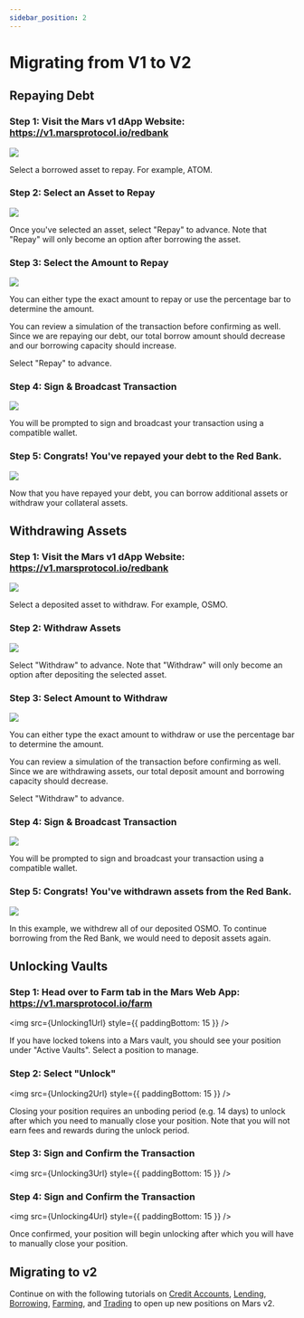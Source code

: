 ```yaml
---
sidebar_position: 2
---
```





# Migrating from V1 to V2

## Repaying Debt

### Step 1: Visit the Mars v1 dApp Website: https://v1.marsprotocol.io/redbank

<img src={ManagingPositionsStep1Url} />

Select a borrowed asset to repay. For example, ATOM.

### Step 2: Select an Asset to Repay

<img src={ManagingPositionsStep2Url} />

Once you've selected an asset, select "Repay" to advance. Note that "Repay" will only become an option after borrowing the asset.

### Step 3: Select the Amount to Repay

<img src={ManagingPositionsStep3Url} />

You can either type the exact amount to repay or use the percentage bar to determine the amount. 

You can review a simulation of the transaction before confirming as well. Since we are repaying our debt, our total borrow amount should decrease and our borrowing capacity should increase. 

Select "Repay" to advance.

### Step 4: Sign & Broadcast Transaction

<img src={ManagingPositionsStep4Url} />

You will be prompted to sign and broadcast your transaction using a compatible wallet. 

### Step 5: Congrats! You've repayed your debt to the Red Bank.

<img src={ManagingPositionsStep5Url} />

Now that you have repayed your debt, you can borrow additional assets or withdraw your collateral assets. 

## Withdrawing Assets

### Step 1: Visit the Mars v1 dApp Website: https://v1.marsprotocol.io/redbank

<img src={ManagingPositionsStep6Url} />

Select a deposited asset to withdraw. For example, OSMO.

### Step 2: Withdraw Assets

<img src={ManagingPositionsStep7Url} />

Select "Withdraw" to advance. Note that "Withdraw" will only become an option after depositing the selected asset.

### Step 3: Select Amount to Withdraw

<img src={ManagingPositionsStep8Url} />

You can either type the exact amount to withdraw or use the percentage bar to determine the amount. 

You can review a simulation of the transaction before confirming as well. Since we are withdrawing assets, our total deposit amount and borrowing capacity should decrease. 

Select "Withdraw" to advance.

### Step 4: Sign & Broadcast Transaction

<img src={ManagingPositionsStep9Url} />

You will be prompted to sign and broadcast your transaction using a compatible wallet. 

### Step 5: Congrats! You've withdrawn assets from the Red Bank.

<img src={ManagingPositionsStep10Url} />

In this example, we withdrew all of our deposited OSMO. To continue borrowing from the Red Bank, we would need to deposit assets again. 

## Unlocking Vaults

### Step 1: Head over to Farm tab in the Mars Web App: https://v1.marsprotocol.io/farm

<img src={Unlocking1Url} style={{ paddingBottom: 15 }} />

If you have locked tokens into a Mars vault, you should see your position under "Active Vaults". Select a position to manage. 

### Step 2: Select "Unlock"

<img src={Unlocking2Url} style={{ paddingBottom: 15 }} />

Closing your position requires an unboding period (e.g. 14 days) to unlock after which you need to manually close your position. Note that you will not earn fees and rewards during the unlock period. 

### Step 3: Sign and Confirm the Transaction

<img src={Unlocking3Url} style={{ paddingBottom: 15 }} />

### Step 4: Sign and Confirm the Transaction

<img src={Unlocking4Url} style={{ paddingBottom: 15 }} />

Once confirmed, your position will begin unlocking after which you will have to manually close your position. 

## Migrating to v2

Continue on with the following tutorials on [Credit Accounts](../credit-accounts/credit-accounts-intro), [Lending](../lending/lending-intro), [Borrowing](../borrowing/borrowing-intro), [Farming](../farming/farming-intro), and [Trading](../trading/trading-intro) to open up new positions on Mars v2. 